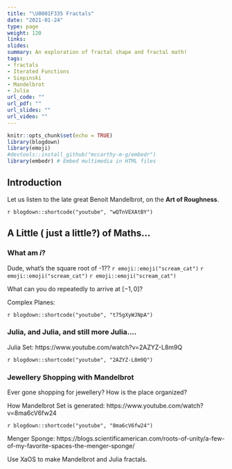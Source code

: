 ```yaml
---
title: "\U0001F335 Fractals"
date: "2021-01-24"
type: page
weight: 120
links:
slides: 
summary: An exploration of fractal shape and fractal math!
tags:
- fractals
- Iterated Functions
- Siepinski
- Mandelbrot
- Julia
url_code: ""
url_pdf: ""
url_slides: ""
url_video: ""
---
```


```r
knitr::opts_chunk$set(echo = TRUE)
library(blogdown)
library(emoji)
#devtools::install_github("mccarthy-m-g/embedr")
library(embedr) # Embed multimedia in HTML files
```

## Introduction

Let us listen to the late great Benoit Mandelbrot, on the **Art of Roughness**.

`r blogdown::shortcode("youtube", "wQTnVEXAtBY")`


## A Little ( just a little?) of Maths...

### What am $i$?
Dude, what's the square root of -1?? `r emoji::emoji("scream_cat")` `r emoji::emoji("scream_cat")` `r emoji::emoji("scream_cat")`

What can you do repeatedly to arrive at $[-1, 0]$?

Complex Planes: 

`r blogdown::shortcode("youtube", "t75gXyWJNpA")`

### Julia, and Julia, and still more Julia....

Julia Set: https://www.youtube.com/watch?v=2AZYZ-L8m9Q

`r blogdown::shortcode("youtube", "2AZYZ-L8m9Q")`


### Jewellery Shopping with Mandelbrot
Ever gone shopping for jewellery? How is the place organized? 

How Mandelbrot Set is generated: https://www.youtube.com/watch?v=8ma6cV6fw24

`r blogdown::shortcode("youtube", "8ma6cV6fw24")`

Menger Sponge: https://blogs.scientificamerican.com/roots-of-unity/a-few-of-my-favorite-spaces-the-menger-sponge/

Use XaOS to make Mandelbrot and Julia fractals.

